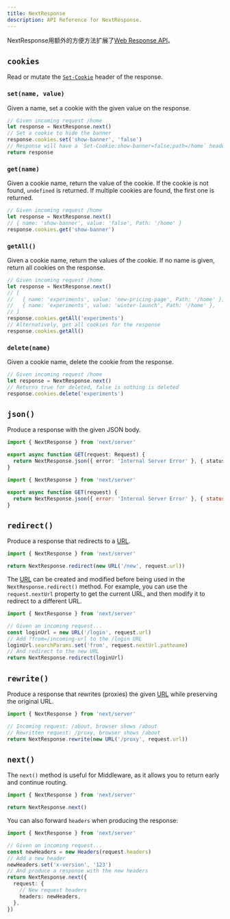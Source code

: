 ```yaml
---
title: NextResponse
description: API Reference for NextResponse.
---
```


NextResponse用额外的方便方法扩展了[Web Response API](https://developer.mozilla.org/en-US/docs/Web/API/Response)。

## `cookies`

Read or mutate the [`Set-Cookie`](https://developer.mozilla.org/en-US/docs/Web/HTTP/Headers/Set-Cookie) header of the response.

### `set(name, value)`

Given a name, set a cookie with the given value on the response.

```ts
// Given incoming request /home
let response = NextResponse.next()
// Set a cookie to hide the banner
response.cookies.set('show-banner', 'false')
// Response will have a `Set-Cookie:show-banner=false;path=/home` header
return response
```

### `get(name)`

Given a cookie name, return the value of the cookie. If the cookie is not found, `undefined` is returned. If multiple cookies are found, the first one is returned.

```ts
// Given incoming request /home
let response = NextResponse.next()
// { name: 'show-banner', value: 'false', Path: '/home' }
response.cookies.get('show-banner')
```

### `getAll()`

Given a cookie name, return the values of the cookie. If no name is given, return all cookies on the response.

```ts
// Given incoming request /home
let response = NextResponse.next()
// [
//   { name: 'experiments', value: 'new-pricing-page', Path: '/home' },
//   { name: 'experiments', value: 'winter-launch', Path: '/home' },
// ]
response.cookies.getAll('experiments')
// Alternatively, get all cookies for the response
response.cookies.getAll()
```

### `delete(name)`

Given a cookie name, delete the cookie from the response.

```ts
// Given incoming request /home
let response = NextResponse.next()
// Returns true for deleted, false is nothing is deleted
response.cookies.delete('experiments')
```

## `json()`

Produce a response with the given JSON body.

```ts title="app/api/route.ts" switcher
import { NextResponse } from 'next/server'

export async function GET(request: Request) {
  return NextResponse.json({ error: 'Internal Server Error' }, { status: 500 })
}
```

```js title="app/api/route.js" switcher
import { NextResponse } from 'next/server'

export async function GET(request) {
  return NextResponse.json({ error: 'Internal Server Error' }, { status: 500 })
}
```

## `redirect()`

Produce a response that redirects to a [URL](https://developer.mozilla.org/en-US/docs/Web/API/URL).

```ts
import { NextResponse } from 'next/server'

return NextResponse.redirect(new URL('/new', request.url))
```

The [URL](https://developer.mozilla.org/en-US/docs/Web/API/URL) can be created and modified before being used in the `NextResponse.redirect()` method. For example, you can use the `request.nextUrl` property to get the current URL, and then modify it to redirect to a different URL.

```ts
import { NextResponse } from 'next/server'

// Given an incoming request...
const loginUrl = new URL('/login', request.url)
// Add ?from=/incoming-url to the /login URL
loginUrl.searchParams.set('from', request.nextUrl.pathname)
// And redirect to the new URL
return NextResponse.redirect(loginUrl)
```

## `rewrite()`

Produce a response that rewrites (proxies) the given [URL](https://developer.mozilla.org/en-US/docs/Web/API/URL) while preserving the original URL.

```ts
import { NextResponse } from 'next/server'

// Incoming request: /about, browser shows /about
// Rewritten request: /proxy, browser shows /about
return NextResponse.rewrite(new URL('/proxy', request.url))
```

## `next()`

The `next()` method is useful for Middleware, as it allows you to return early and continue routing.

```ts
import { NextResponse } from 'next/server'

return NextResponse.next()
```

You can also forward `headers` when producing the response:

```ts
import { NextResponse } from 'next/server'

// Given an incoming request...
const newHeaders = new Headers(request.headers)
// Add a new header
newHeaders.set('x-version', '123')
// And produce a response with the new headers
return NextResponse.next({
  request: {
    // New request headers
    headers: newHeaders,
  },
})
```
